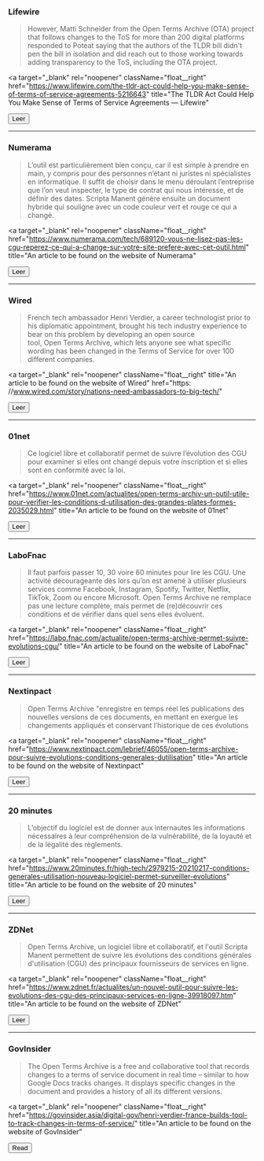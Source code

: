 ### Lifewire

> However, Matti Schneider from the Open Terms Archive (OTA) project that follows changes to the ToS for more than 200 digital platforms responded to Poteat saying that the authors of the TLDR bill didn't pen the bill in isolation and did reach out to those working towards adding transparency to the ToS, including the OTA project.

<a
  target="_blank"
  rel="noopener"
  className="float__right"
  href="https://www.lifewire.com/the-tldr-act-could-help-you-make-sense-of-terms-of-service-agreements-5216643"
  title="The TLDR Act Could Help You Make Sense of Terms of Service Agreements — Lifewire"
>
  <Button type="secondary">Leer</Button>
</a>

---

### Numerama

> L’outil est particulièrement bien conçu, car il est simple à prendre en main, y compris pour des personnes n’étant ni juristes ni spécialistes en informatique. Il suffit de choisir dans le menu déroulant l’entreprise que l’on veut inspecter, le type de contrat qui nous intéresse, et de définir des dates. Scripta Manent génère ensuite un document hybride qui souligne avec un code couleur vert et rouge ce qui a changé.

<a
  target="_blank"
  rel="noopener"
  className="float__right"
  href="https://www.numerama.com/tech/689120-vous-ne-lisez-pas-les-cgu-reperez-ce-qui-a-change-sur-votre-site-prefere-avec-cet-outil.html"
  title="An article to be found on the website of Numerama"
>
  <Button type="secondary">Leer</Button>
</a>

---

### Wired

> French tech ambassador Henri Verdier, a career technologist prior to his diplomatic appointment, brought his tech industry experience to bear on this problem by developing an open source tool, Open Terms Archive, which lets anyone see what specific wording has been changed in the Terms of Service for over 100 different companies.

<a
  target="_blank"
  rel="noopener"
  className="float__right"
  title="An article to be found on the website of Wired"
  href="https: //www.wired.com/story/nations-need-ambassadors-to-big-tech/"
>
  <Button type="secondary">Leer</Button>
</a>

---

### 01net

> Ce logiciel libre et collaboratif permet de suivre l’évolution des CGU pour examiner si elles ont changé depuis votre inscription et si elles sont en conformité avec la loi.

<a
  target="_blank"
  rel="noopener"
  className="float__right"
  href="https://www.01net.com/actualites/open-terms-archiv-un-outil-utile-pour-verifier-les-conditions-d-utilisation-des-grandes-plates-formes-2035029.html"
  title="An article to be found on the website of 01net"
>
  <Button type="secondary">Leer</Button>
</a>

---

### LaboFnac

> Il faut parfois passer 10, 30 voire 60 minutes pour lire les CGU. Une activité décourageante dès lors qu’on est amené à utiliser plusieurs services comme Facebook, Instagram, Spotify, Twitter, Netflix, TikTok, Zoom ou encore Microsoft. Open Terms Archive ne remplace pas une lecture complète, mais permet de (re)découvrir ces conditions et de vérifier dans quel sens elles évoluent.

<a
  target="_blank"
  rel="noopener"
  className="float__right"
  href="https://labo.fnac.com/actualite/open-terms-archive-permet-suivre-evolutions-cgu/"
  title="An article to be found on the website of LaboFnac"
>
  <Button type="secondary">Leer</Button>
</a>

---

### Nextinpact

> Open Terms Archive "enregistre en temps réel les publications des nouvelles versions de ces documents, en mettant en exergue les changements appliqués et conservant l’historique de ces évolutions

<a
  target="_blank"
  rel="noopener"
  className="float__right"
  href="https://www.nextinpact.com/lebrief/46055/open-terms-archive-pour-suivre-evolutions-conditions-generales-dutilisation"
  title="An article to be found on the website of Nextinpact"
>
  <Button type="secondary">Leer</Button>
</a>

---

### 20 minutes

> L’objectif du logiciel est de donner aux internautes les informations nécessaires à leur compréhension de la vulnérabilité, de la loyauté et de la légalité des règlements.

<a
  target="_blank"
  rel="noopener"
  className="float__right"
  href="https://www.20minutes.fr/high-tech/2979215-20210217-conditions-generales-utilisation-nouveau-logiciel-permet-surveiller-evolutions"
  title="An article to be found on the website of 20 minutes"
>
  <Button type="secondary">Leer</Button>
</a>

---

### ZDNet

> Open Terms Archive, un logiciel libre et collaboratif, et l'outil Scripta Manent permettent de suivre les évolutions des conditions générales d'utilisation (CGU) des principaux fournisseurs de services en ligne.

<a
  target="_blank"
  rel="noopener"
  className="float__right"
  href="https://www.zdnet.fr/actualites/un-nouvel-outil-pour-suivre-les-evolutions-des-cgu-des-principaux-services-en-ligne-39918097.htm"
  title="An article to be found on the website of ZDNet"
>
  <Button type="secondary">Leer</Button>
</a>

---

### GovInsider

> The Open Terms Archive is a free and collaborative tool that records changes to a terms of service document in real time – similar to how Google Docs tracks changes. It displays specific changes in the document and provides a history of all its different versions.

<a
  target="_blank"
  rel="noopener"
  className="float__right"
  href="https://govinsider.asia/digital-gov/henri-verdier-france-builds-tool-to-track-changes-in-terms-of-service/"
  title="An article to be found on the website of GovInsider"
>
  <Button type="secondary">Read</Button>
</a>
